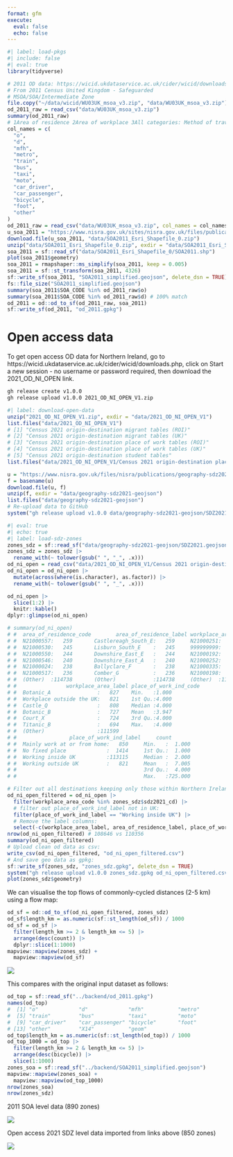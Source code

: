 ```yaml
---
format: gfm
execute: 
  eval: false
  echo: false
---
```


```r
#| label: load-pkgs
#| include: false
#| eval: true
library(tidyverse)
```

```r
# 2011 OD data: https://wicid.ukdataservice.ac.uk/cider/wicid/downloads.php
# From 2011 Census United Kingdom - Safeguarded
# MSOA/SOA/Intermediate Zone
file.copy("~/data/wicid/WU03UK_msoa_v3.zip", "data/WU03UK_msoa_v3.zip")
od_2011_raw = read_csv("data/WU03UK_msoa_v3.zip")
summary(od_2011_raw)
# 1Area of residence 2Area of workplace 3All categories: Method of travel to work 4Work mainly at or from home 5Underground, metro, light rail, tram 6Train 7Bus, minibus or coach 8Taxi 9Motorcycle, scooter or moped 10Driving a car or van 11Passenger in a car or van 12Bicycle 13On foot 14Other method of travel to work
col_names = c(
  "o",
  "d",
  "mfh",
  "metro",
  "train",
  "bus",
  "taxi",
  "moto",
  "car_driver",
  "car_passenger",
  "bicycle",
  "foot",
  "other"
)
od_2011_raw = read_csv("data/WU03UK_msoa_v3.zip", col_names = col_names)
u_soa_2011 = "https://www.nisra.gov.uk/sites/nisra.gov.uk/files/publications/SOA2011_Esri_Shapefile_0.zip"
download.file(u_soa_2011, "data/SOA2011_Esri_Shapefile_0.zip")
unzip("data/SOA2011_Esri_Shapefile_0.zip", exdir = "data/SOA2011_Esri_Shapefile_0")
soa_2011 = sf::read_sf("data/SOA2011_Esri_Shapefile_0/SOA2011.shp")
plot(soa_2011$geometry)
soa_2011 = rmapshaper::ms_simplify(soa_2011, keep = 0.005)
soa_2011 = sf::st_transform(soa_2011, 4326)
sf::write_sf(soa_2011, "SOA2011_simplified.geojson", delete_dsn = TRUE)
fs::file_size("SOA2011_simplified.geojson")
summary(soa_2011$SOA_CODE %in% od_2011_raw$o)
summary(soa_2011$SOA_CODE %in% od_2011_raw$d) # 100% match
od_2011 = od::od_to_sf(od_2011_raw, soa_2011)
sf::write_sf(od_2011, "od_2011.gpkg")
```

# Open access data

To get open access OD data for Northern Ireland, go to https://wicid.ukdataservice.ac.uk/cider/wicid/downloads.php, click on Start a new session - no username or password required, then download the 2021_OD_NI_OPEN link.

```sh
gh release create v1.0.0
gh release upload v1.0.0 2021_OD_NI_OPEN_V1.zip
```

```r
#| label: download-open-data
unzip("2021_OD_NI_OPEN_V1.zip", exdir = "data/2021_OD_NI_OPEN_V1")
list.files("data/2021_OD_NI_OPEN_V1")
# [1] "Census 2021 origin-destination migrant tables (ROI)"
# [2] "Census 2021 origin-destination migrant tables (UK)"
# [3] "Census 2021 origin-destination place of work tables (ROI)"
# [4] "Census 2021 origin-destination place of work tables (UK)"
# [5] "Census 2021 origin-destination student tables"
list.files("data/2021_OD_NI_OPEN_V1/Census 2021 origin-destination place of work tables (UK)/")

u = "https://www.nisra.gov.uk/files/nisra/publications/geography-sdz2021-geojson.zip"
f = basename(u)
download.file(u, f)
unzip(f, exdir = "data/geography-sdz2021-geojson")
list.files("data/geography-sdz2021-geojson")
# Re-upload data to GitHub
system("gh release upload v1.0.0 data/geography-sdz2021-geojson/SDZ2021.geojson")
```

```r
#| eval: true
#| echo: true
#| label: load-sdz-zones
zones_sdz = sf::read_sf("data/geography-sdz2021-geojson/SDZ2021.geojson")
zones_sdz = zones_sdz |>
  rename_with(~ tolower(gsub(" ", "_", .x)))
od_ni_open = read_csv("data/2021_OD_NI_OPEN_V1/Census 2021 origin-destination place of work tables (UK)/ODWP01NI-UK-SDZ.csv")
od_ni_open = od_ni_open |>
  mutate(across(where(is.character), as.factor)) |>
  rename_with(~ tolower(gsub(" ", "_", .x)))

od_ni_open |>
  slice(1:2) |>
  knitr::kable()
dplyr::glimpse(od_ni_open)

# summary(od_ni_open)
# #  area_of_residence_code        area_of_residence_label workplace_area_code
# #  N21000557:   259       Castlereagh_South_E:   259     N21000251:   827       
# #  N21000530:   245       Lisburn_South_E    :   245     999999999:   821       
# #  N21000550:   244       Downshire_East_E   :   244     N21000192:   808       
# #  N21000546:   240       Downshire_East_A   :   240     N21000252:   727       
# #  N21000024:   238       Ballyclare_F       :   238     N21000335:   724       
# #  N21000517:   236       Comber_G           :   236     N21000198:   694       
# #  (Other)  :114738       (Other)            :114738     (Other)  :111599       
# #                workplace_area_label place_of_work_ind_code
# #  Botanic_A               :   827    Min.   :1.000
# #  Workplace outside the UK:   821    1st Qu.:4.000
# #  Castle_Q                :   808    Median :4.000
# #  Botanic_B               :   727    Mean   :3.947
# #  Court_X                 :   724    3rd Qu.:4.000
# #  Titanic_B               :   694    Max.   :4.000
# #  (Other)                 :111599
# #                 place_of_work_ind_label     count
# #  Mainly work at or from home:   850     Min.   :  1.000
# #  No fixed place             :  1414     1st Qu.:  1.000
# #  Working inside UK          :113115     Median :  2.000
# #  Working outside UK         :   821     Mean   :  7.005
# #                                         3rd Qu.:  4.000
# #                                         Max.   :725.000

# Filter out all destinations keeping only those within Northern Ireland
od_ni_open_filtered = od_ni_open |>
  filter(workplace_area_code %in% zones_sdz$sdz2021_cd) |>
  # filter out place_of_work_ind_label not in UK:
  filter(place_of_work_ind_label == "Working inside UK") |>
  # Remove the label columns:
  select(-c(workplace_area_label, area_of_residence_label, place_of_work_ind_label))
nrow(od_ni_open_filtered) # 108646 vs 110356
summary(od_ni_open_filtered)
# Upload clean od data as csv:
write_csv(od_ni_open_filtered, "od_ni_open_filtered.csv")
# And save geo data as gpkg:
sf::write_sf(zones_sdz, "zones_sdz.gpkg", delete_dsn = TRUE)
system("gh release upload v1.0.0 zones_sdz.gpkg od_ni_open_filtered.csv")
plot(zones_sdz$geometry)
```

We can visualise the top flows of commonly-cycled distances (2-5 km) using a flow map:

```r
od_sf = od::od_to_sf(od_ni_open_filtered, zones_sdz)
od_sf$length_km = as.numeric(sf::st_length(od_sf)) / 1000
od_sf = od_sf |>
  filter(length_km >= 2 & length_km <= 5) |>
  arrange(desc(count)) |>
  dplyr::slice(1:1000)
mapview::mapview(zones_sdz) +
  mapview::mapview(od_sf) 
```

![](images/paste-1.png)

This compares with the original input dataset as follows:

```r
od_top = sf::read_sf("../backend/od_2011.gpkg")
names(od_top)
#  [1] "o"             "d"             "mfh"           "metro"
#  [5] "train"         "bus"           "taxi"          "moto"
#  [9] "car_driver"    "car_passenger" "bicycle"       "foot"
# [13] "other"         "X14"           "geom"
od_top$length_km = as.numeric(sf::st_length(od_top)) / 1000
od_top_1000 = od_top |>
  filter(length_km >= 2 & length_km <= 5) |>
  arrange(desc(bicycle)) |>
  slice(1:1000)
zones_soa = sf::read_sf("../backend/SOA2011_simplified.geojson")
mapview::mapview(zones_soa) + 
  mapview::mapview(od_top_1000)
nrow(zones_soa)
nrow(zones_sdz)
```

2011 SOA level data (890 zones)

![](images/paste-2.png)

Open access 2021 SDZ level data imported from links above (850 zones)

![](images/paste-3.png)